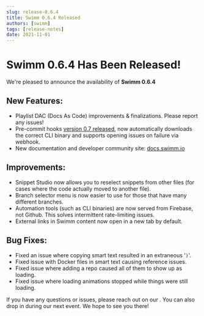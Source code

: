 ```yaml
---
slug: release-0.6.4
title: Swimm 0.6.4 Released
authors: [swimm] 
tags: [release-notes]
date: 2021-11-01
---
```


# Swimm 0.6.4 Has Been Released!

We're pleased to announce the availability of **Swimm 0.6.4**<SwimmMoji text="release"/>

<SwimmReleaseBlogPost version="0.6.4" />

<SwimmReleaseVideo version="0.6.4" />

## New Features:

 - Playlist DAC (Docs As Code) improvements & finalizations. Please report any issues!
 - Pre-commit hooks [version 0.7 released](https://github.com/swimmio/pre-commit), now automatically downloads the correct CLI binary and supports opening issues on failure via webhook. 
 - New documentation and developer community site: [docs.swimm.io](https://docs.swimm.io)
 
## Improvements:
 
 - Snippet Studio now allows you to reselect snippets from other files (for cases where the code actually moved to another file).
 - Branch selector menu is now easier to use for those that have many different branches.
 - Automation tools (such as CLI binaries) are now served from Firebase, not Github. This solves intermittent rate-limiting issues.
 - External links in Swimm content now open in a new tab by default.

## Bug Fixes:

 - Fixed an issue where copying smart text resulted in an extraneous '`)`'.
 - Fixed issue with Docker files in smart text causing reference issues.
 - Fixed issue where adding a repo caused all of them to show up as loading.
 - Fixed issue where loading animations stopped while things were still loading.

If you have any questions or issues, please reach out on our <SwimmLink target="slack" />. You can
also drop in during our next <SwimmLink target="officeHours" /> event. We hope to see you there!

<SwimmReleaseTweet version="0.6.4" />